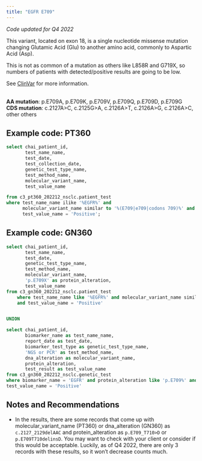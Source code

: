 ```yaml
---
title: "EGFR E709"
---
```


*Code updated for Q4 2022*

This variant, located on exon 18, is a single nucleotide missense mutation changing Glutamic Acid (Glu) to another amino acid, commonly to Aspartic Acid (Asp).

This is not as common of a mutation as others like L858R and G719X, so numbers of patients with detected/positive results are going to be low.

See <a href="https://www.ncbi.nlm.nih.gov/clinvar/?term=E709+EGFR">ClinVar</a> for more information.<br><br>

**AA mutation**: p.E709A, p.E709K, p.E709V, p.E709Q, p.E709D, p.E709G <br > **CDS mutation**: c.2127A\>C, c.2125G\>A, c.2126A\>T, c.2126A\>G, c.2126A\>C, other others

## Example code: PT360

```sql
select chai_patient_id,
       test_name_name,
       test_date,
       test_collection_date,
       genetic_test_type_name,
       test_method_name,
       molecular_variant_name,
       test_value_name

from c3_pt360_202212_nsclc.patient_test
where test_name_name ilike '%EGFR%' and
      molecular_variant_name similar to '%(E709|e709|codons 709)%' and
      test_value_name = 'Positive';
```

## Example code: GN360

```sql
select chai_patient_id,
       test_name_name,
       test_date,
       genetic_test_type_name,
       test_method_name,
       molecular_variant_name,
       'p.E709X' as protein_alteration,
       test_value_name
from c3_gn360_202212_nsclc.patient_test
    where test_name_name like '%EGFR%' and molecular_variant_name similar to '%(E709|e709|codons 709)%'
    and test_value_name = 'Positive'


UNION

select chai_patient_id,
       biomarker_name as test_name_name,
       report_date as test_date,
       biomarker_test_type as genetic_test_type_name,
       'NGS or PCR' as test_method_name,
       dna_alteration as molecular_variant_name,
       protein_alteration,
       test_result as test_value_name
from c3_gn360_202212_nsclc.genetic_test
where biomarker_name = 'EGFR' and protein_alteration like 'p.E709%' and
test_value_name = 'Positive'
```

## Notes and Recommendations

-   In the results, there are some records that come up with molecular_variant_name (PT360) or dna_alteration (GN360) as `c.2127_2129delAAC` and protein_alteration as `p.E709_T710>D` or `p.E709T710delinsD`. You may want to check with your client or consider if this would be acceptable. Luckily, as of Q4 2022, there are only 3 records with these results, so it won't decrease counts much.<br />
